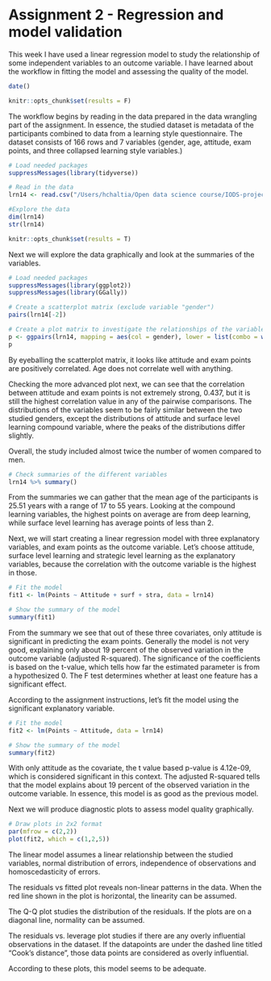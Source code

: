 # Assignment 2 - Regression and model validation

This week I have used a linear regression model to study the relationship of some independent variables to an outcome variable. I have learned about the workflow in fitting the model and assessing the quality of the model.

```r
date()
```
```r
knitr::opts_chunk$set(results = F)
```


The workflow begins by reading in the data prepared in the data wrangling part of the assignment. In essence, the studied dataset is metadata of the participants combined to data from a learning style questionnaire. The dataset consists of 166 rows and 7 variables (gender, age, attitude, exam points, and three collapsed learning style variables.)

```r
# Load needed packages
suppressMessages(library(tidyverse))

# Read in the data
lrn14 <- read.csv("/Users/hchaltia/Open data science course/IODS-project/data/lrn14_subset_for_analysis.csv")

#Explore the data
dim(lrn14)
str(lrn14)
```
```r
knitr::opts_chunk$set(results = T)
```


Next we will explore the data graphically and look at the summaries of the variables.

```r
# Load needed packages
suppressMessages(library(ggplot2))
suppressMessages(library(GGally))

# Create a scatterplot matrix (exclude variable "gender")
pairs(lrn14[-2])

# Create a plot matrix to investigate the relationships of the variables
p <- ggpairs(lrn14, mapping = aes(col = gender), lower = list(combo = wrap("facethist", bins = 20)))
p

```
By eyeballing the scatterplot matrix, it looks like attitude and exam points are positively correlated. Age does not correlate well with anything.

Checking the more advanced plot next, we can see that the correlation between attitude and exam points is not extremely strong, 0.437, but it is still the highest correlation value in any of the pairwise comparisons. The distributions of the variables seem to be fairly similar between the two studied genders, except the distributions of attitude and surface level learning compound variable, where the peaks of the distributions differ slightly.

Overall, the study included almost twice the number of women compared to men.

```r
# Check summaries of the different variables
lrn14 %>% summary()
```

From the summaries we can gather that the mean age of the participants is 25.51 years with a range of 17 to 55 years. Looking at the compound learning variables, the highest points on average are from deep learning, while surface level learning has average points of less than 2.

Next, we will start creating a linear regression model with three explanatory variables, and exam points as the outcome variable. Let's choose attitude, surface level learning and strategic level learning as the explanatory variables, because the correlation with the outcome variable is the highest in those.

```r
# Fit the model
fit1 <- lm(Points ~ Attitude + surf + stra, data = lrn14)

# Show the summary of the model
summary(fit1)
```
From the summary we see that out of these three covariates, only attitude is significant in predicting the exam points. Generally the model is not very good, explaining only about 19 percent of the observed variation in the outcome variable (adjusted R-squared). The significance of the coefficients is based on the t-value, which tells how far the estimated parameter is from a hypothesized 0. The F test determines whether at least one feature has a significant effect.

According to the assignment instructions, let's fit the model using the significant explanatory variable.

```r
# Fit the model
fit2 <- lm(Points ~ Attitude, data = lrn14)

# Show the summary of the model
summary(fit2)
```
With only attitude as the covariate, the t value based p-value is 4.12e-09, which is considered significant in this context. The adjusted R-squared tells that the model explains about 19 percent of the observed variation in the outcome variable. In essence, this model is as good as the previous model.


Next we will produce diagnostic plots to assess model quality graphically.

```r
# Draw plots in 2x2 format
par(mfrow = c(2,2))
plot(fit2, which = c(1,2,5))
```

The linear model assumes a linear relationship between the studied variables, normal distribution of errors, independence of observations and homoscedasticity of errors.

The residuals vs fitted plot reveals non-linear patterns in the data. When the red line shown in the plot is horizontal, the linearity can be assumed.

The Q-Q plot studies the distribution of the residuals. If the plots are on a diagonal line, normality can be assumed.

The residuals vs. leverage plot studies if there are any overly influential observations in the dataset. If the datapoints are under the dashed line titled "Cook's distance", those data points are considered as overly influential.

According to these plots, this model seems to be adequate.


